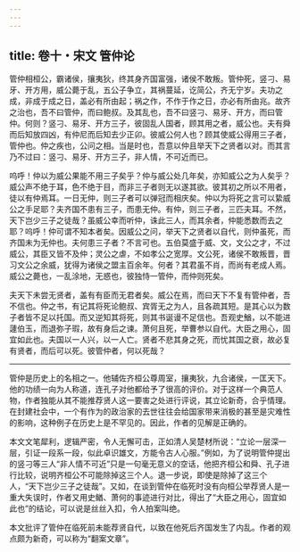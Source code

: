 ```yaml
---
---
---
```

title: 卷十・宋文 管仲论
---

管仲相桓公，霸诸侯，攘夷狄，终其身齐国富强，诸侯不敢叛。管仲死，竖刁、易牙、开方用，威公薨于乱，五公子争立，其祸蔓延，讫简公，齐无宁岁。夫功之成，非成于成之日，盖必有所由起；祸之作，不作于作之日，亦必有所由兆。故齐之治也，吾不曰管仲，而曰鲍叔。及其乱也，吾不曰竖刁、易牙、开方，而曰管仲。何则？竖刁、易牙、开方三子，彼固乱人国者，顾其用之者，威公也。夫有舜而后知放四凶，有仲尼而后知去少正卯。彼威公何人也？顾其使威公得用三子者，管仲也。仲之疾也，公问之相。当是时也，吾意以仲且举天下之贤者以对。而其言乃不过曰：竖刁、易牙、开方三子，非人情，不可近而已。

呜呼！仲以为威公果能不用三子矣乎？仲与威公处几年矣，亦知威公之为人矣乎？威公声不绝于耳，色不绝于目，而非三子者则无以遂其欲。彼其初之所以不用者，徒以有仲焉耳。一日无仲，则三子者可以弹冠而相庆矣。仲以为将死之言可以絷威公之手足耶？夫齐国不患有三子，而患无仲。有仲，则三子者，三匹夫耳。不然，天下岂少三子之徒哉？虽威公幸而听仲，诛此三人，而其余者，仲能悉数而去之耶？呜呼！仲可谓不知本者矣。因威公之问，举天下之贤者以自代，则仲虽死，而齐国未为无仲也。夫何患三子者？不言可也。五伯莫盛于威、文，文公之才，不过威公，其臣又皆不及仲；灵公之虐，不如孝公之宽厚。文公死，诸侯不敢叛晋，晋习文公之余威，犹得为诸侯之盟主百余年。何者？其君虽不肖，而尚有老成人焉。威公之薨也，一乱涂地，无惑也，彼独恃一管仲，而仲则死矣。

夫天下未尝无贤者，盖有有臣而无君者矣。威公在焉，而曰天下不复有管仲者，吾不信也。仲之书，有记其将死论鲍叔、宾胥无之为人，且各疏其短。是其心以为数子者皆不足以托国。而又逆知其将死，则其书诞谩不足信也。吾观史鰌，以不能进蘧伯玉，而退弥子瑕，故有身后之谏。萧何且死，举曹参以自代。大臣之用心，固宜如此也。夫国以一人兴，以一人亡。贤者不悲其身之死，而忧其国之衰，故必复有贤者，而后可以死。彼管仲者，何以死哉？

----------------

管仲是历史上的名相之一。他辅佐齐桓公尊周室，攘夷狄，九合诸侯，一匡天下。他的功绩一向为人称道，连孔子对他都给予了很高的评价。对于这样一个典范人物，作者独能从其不能推荐贤人这一要害之处进行评说，其立论新奇，合乎情理。在封建社会中，一个有作为的政治家的去世往往会给国家带来消极的甚至是灾难性的影响，这种例子在历史上是不罕见的。因此，作者的见解是正确的。

本文文笔犀利，逻辑严密，令人无懈可击，正如清人吴楚材所说：“立论一层深一层，引证一段系一段，似此卓识雄文，方能令古人心服。”例如，为了说明管仲提出的竖刁等三人“非人情不可近”只是一句毫无意义的空话，他把齐桓公和舜、孔子进行比较，说明齐桓公不可能除掉这三个人。退一步说，即使是除掉了这三个人，“天下岂少三子之徒哉”。又如，在谈到管仲在临死时没有向桓公举荐贤人是一重大失误时，作者又用史䲡、萧何的事迹进行对比，得出了“大臣之用心，固宜如此也”的结论，可以说是丝丝入扣，令人拍案叫绝。

本文批评了管仲在临死前未能荐贤自代，以致在他死后齐国发生了内乱。作者的观点颇为新奇，可以称为“翻案文章”。

